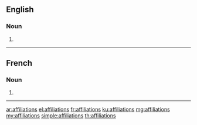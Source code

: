 ==English==

===Noun===
{{head|en|noun plural form}}

# {{plural of|affiliation|lang=en}}

----

==French==

===Noun===
{{head|fr|noun plural form|g=f}}

# {{plural of|affiliation|lang=fr}}

----

[[ar:affiliations]]
[[el:affiliations]]
[[fr:affiliations]]
[[ku:affiliations]]
[[mg:affiliations]]
[[my:affiliations]]
[[simple:affiliations]]
[[th:affiliations]]